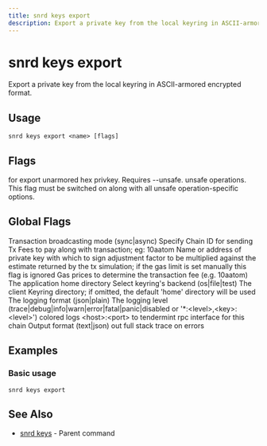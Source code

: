 ```yaml
---
title: snrd keys export
description: Export a private key from the local keyring in ASCII-armored encrypted format.
---
```


# snrd keys export

Export a private key from the local keyring in ASCII-armored encrypted format.

## Usage

```shell
snrd keys export <name> [flags]
```

## Flags

<ParamField path="help" type="string">
  for export
</ParamField>

<ParamField path="unarmored-hex" type="string">
  unarmored hex privkey. Requires --unsafe.
</ParamField>

<ParamField path="unsafe" type="string">
  unsafe operations. This flag must be switched on along with all unsafe operation-specific options.
</ParamField>

## Global Flags

<ParamField path="broadcast-mode" type="string" default="sync">
  Transaction broadcasting mode (sync|async)
</ParamField>

<ParamField path="chain-id" type="string">
  Specify Chain ID for sending Tx
</ParamField>

<ParamField path="fees" type="string">
  Fees to pay along with transaction; eg: 10aatom
</ParamField>

<ParamField path="from" type="string">
  Name or address of private key with which to sign
</ParamField>

<ParamField path="gas-adjustment" type="float" default="1">
  adjustment factor to be multiplied against the estimate returned by the tx simulation; if the gas limit is set manually this flag is ignored
</ParamField>

<ParamField path="gas-prices" type="string">
  Gas prices to determine the transaction fee (e.g. 10aatom)
</ParamField>

<ParamField path="home" type="string" default="/Users/prad/.sonr">
  The application home directory
</ParamField>

<ParamField path="keyring-backend" type="string" default="os">
  Select keyring's backend (os|file|test)
</ParamField>

<ParamField path="keyring-dir" type="string">
  The client Keyring directory; if omitted, the default 'home' directory will be used
</ParamField>

<ParamField path="log_format" type="string" default="plain">
  The logging format (json|plain)
</ParamField>

<ParamField path="log_level" type="string" default="info">
  The logging level (trace|debug|info|warn|error|fatal|panic|disabled or '*:&lt;level&gt;,&lt;key&gt;:&lt;level&gt;')
</ParamField>

<ParamField path="log_no_color" type="string">
  colored logs
</ParamField>

<ParamField path="node" type="string" default="tcp://localhost:26657">
  &lt;host&gt;:&lt;port&gt; to tendermint rpc interface for this chain
</ParamField>

<ParamField path="output" type="string" default="text">
  Output format (text|json)
</ParamField>

<ParamField path="trace" type="string">
  out full stack trace on errors
</ParamField>

## Examples

### Basic usage

```shell
snrd keys export
```

## See Also

- [snrd keys](./snrd_keys.mdx) - Parent command
